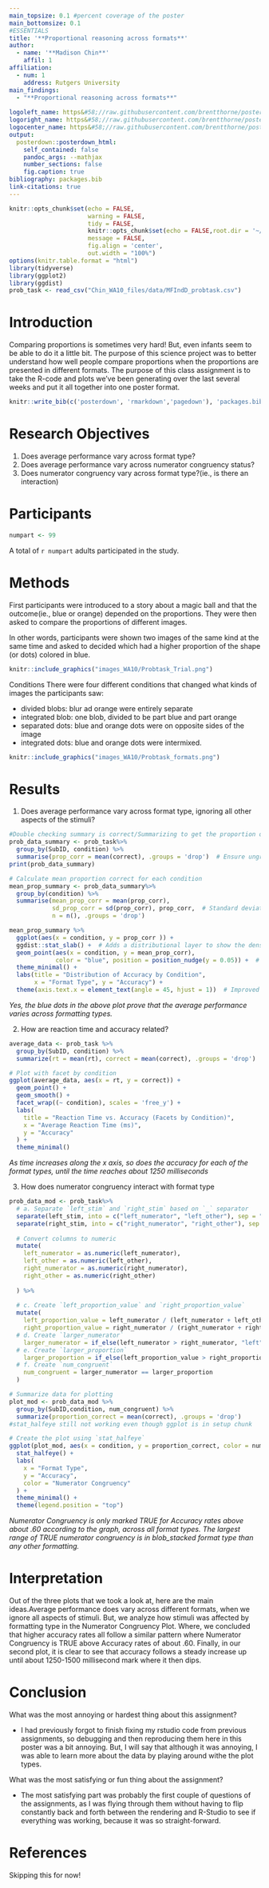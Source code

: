 ```yaml
---
main_topsize: 0.1 #percent coverage of the poster
main_bottomsize: 0.1
#ESSENTIALS
title: '**Proportional reasoning across formats**'
author:
  - name: '**Madison Chin**'
    affil: 1
affiliation:
  - num: 1
    address: Rutgers University
main_findings:
  - "**Proportional reasoning across formats**"
  
logoleft_name: https&#58;//raw.githubusercontent.com/brentthorne/posterdown/master/images/betterhexlogo.png
logoright_name: https&#58;//raw.githubusercontent.com/brentthorne/posterdown/master/images/betterhexlogo.png
logocenter_name: https&#58;//raw.githubusercontent.com/brentthorne/posterdown/master/images/qr-code-black.png
output: 
  posterdown::posterdown_html:
    self_contained: false
    pandoc_args: --mathjax
    number_sections: false
    fig.caption: true
bibliography: packages.bib
link-citations: true
---
```


```r
knitr::opts_chunk$set(echo = FALSE,
                      warning = FALSE,
                      tidy = FALSE,
                      knitr::opts_chunk$set(echo = FALSE,root.dir = '~/GitHub/ADV-Topics-2---DSR-w-R/WeeklyAssignments/Assignment 10'),
                      message = FALSE,
                      fig.align = 'center',
                      out.width = "100%")
options(knitr.table.format = "html")
library(tidyverse)
library(ggplot2)
library(ggdist)
prob_task <- read_csv("Chin_WA10_files/data/MFIndD_probtask.csv")

```

# Introduction

Comparing proportions is sometimes very hard! But, even infants seem to be able to do it a little bit. The purpose of this science project was to better understand how well people compare proportions when the proportions are presented in different formats. The purpose of this class assignment is to take the R-code and plots we've been generating over the last several weeks and put it all together into one poster format.  

```r
knitr::write_bib(c('posterdown', 'rmarkdown','pagedown'), 'packages.bib')
```

# Research Objectives

1. Does average performance vary across format type?
2. Does average performance vary across numerator congruency status?
3. Does numerator congruency vary across format type?(ie., is there an interaction)

# Participants
```r
numpart <- 99
```

A total of `r numpart` adults participated in the study.

# Methods
First participants were introduced to a story about a magic ball and that the outcome(ie., blue or orange) depended on the proportions. They were then asked to compare the proportions of different images. 

In other words, participants were shown two images of the same kind at the same time and asked to decided which had a higher proportion of the shape (or dots) colored in blue. 

```r
knitr::include_graphics("images_WA10/Probtask_Trial.png")
```
Conditions
There were four different conditions that changed what kinds of images the participants saw: 

- divided blobs: blur ad orange were entirely separate
- integrated blob: one blob, divided to be part blue and part orange
- separated dots: blue and orange dots were on opposite sides of the image
- integrated dots: blue and orange dots were intermixed. 

```r
knitr::include_graphics("images_WA10/Probtask_formats.png")

```


# Results

1. Does average performance vary across format type, ignoring all other aspects of the stimuli?


```r
#Double checking summary is correct/Summarizing to get the proportion of the data correct. 
prob_data_summary <- prob_task%>%
  group_by(SubID, condition) %>%
  summarise(prop_corr = mean(correct), .groups = 'drop')  # Ensure ungrouping
print(prob_data_summary)
```

```r
# Calculate mean proportion correct for each condition
mean_prop_summary <- prob_data_summary%>%
  group_by(condition) %>%
  summarise(mean_prop_corr = mean(prop_corr),
            sd_prop_corr = sd(prop_corr), prop_corr,  # Standard deviation for error bars(to help with readability of the plot)
            n = n(), .groups = 'drop')

```

```r
mean_prop_summary %>%
  ggplot(aes(x = condition, y = prop_corr )) +
  ggdist::stat_slab() +  # Adds a distributional layer to show the density of the data
  geom_point(aes(x = condition, y = mean_prop_corr), 
             color = "blue", position = position_nudge(y = 0.05)) +  # Offset mean points for clarity
  theme_minimal() +
  labs(title = "Distribution of Accuracy by Condition",
       x = "Format Type", y = "Accuracy") +
  theme(axis.text.x = element_text(angle = 45, hjust = 1))  # Improved readability


```
*Yes, the blue dots in the above plot prove that the average performance varies across formatting types.*


2. How are reaction time and accuracy related?

```r
average_data <- prob_task %>%
  group_by(SubID, condition) %>%
  summarize(rt = mean(rt), correct = mean(correct), .groups = 'drop')


```


```r
# Plot with facet by condition
ggplot(average_data, aes(x = rt, y = correct)) +
  geom_point() +
  geom_smooth() + 
  facet_wrap((~ condition), scales = 'free_y') +
  labs(
    title = "Reaction Time vs. Accuracy (Facets by Condition)",
    x = "Average Reaction Time (ms)",
    y = "Accuracy"
  ) +
  theme_minimal()

```
*As time increases along the x axis, so does the accuracy for each of the format types, until the time reaches about 1250 milliseconds*


3. How does numerator congruency interact with format type

```r
prob_data_mod <- prob_task%>%
  # a. Separate `left_stim` and `right_stim` based on `_` separator
  separate(left_stim, into = c("left_numerator", "left_other"), sep = "_", fill = "right") %>%
  separate(right_stim, into = c("right_numerator", "right_other"), sep = "_", fill = "right") %>%
  
  # Convert columns to numeric
  mutate(
    left_numerator = as.numeric(left_numerator),
    left_other = as.numeric(left_other),
    right_numerator = as.numeric(right_numerator),
    right_other = as.numeric(right_other)
    
  ) %>%
  
  # c. Create `left_proportion_value` and `right_proportion_value`
  mutate(
    left_proportion_value = left_numerator / (left_numerator + left_other),
    right_proportion_value = right_numerator / (right_numerator + right_other),
  # d. Create `larger_numerator`
    larger_numerator = if_else(left_numerator > right_numerator, "left", "right"),
  # e. Create `larger_proportion`
    larger_proportion = if_else(left_proportion_value > right_proportion_value, "left", "right"),
  # f. Create `num_congruent`
    num_congruent = larger_numerator == larger_proportion
  )
```
```r
# Summarize data for plotting
plot_mod <- prob_data_mod %>%
  group_by(SubID,condition, num_congruent) %>%
  summarize(proportion_correct = mean(correct), .groups = 'drop')
#stat_halfeye still not working even though ggplot is in setup chunk

# Create the plot using `stat_halfeye`
ggplot(plot_mod, aes(x = condition, y = proportion_correct, color = num_congruent)) +
  stat_halfeye() +
  labs(
    x = "Format Type",
    y = "Accuracy",
    color = "Numerator Congruency"
  ) +
  theme_minimal() +
  theme(legend.position = "top")

```
*Numerator Congruency is only marked TRUE for Accuracy rates above about .60 according to the graph, across all format types. The largest range of TRUE numerator congruency is in blob_stacked format type than any other formatting.* 

# Interpretation
Out of the three plots that we took a look at, here are the main ideas.Average performance does vary across different formats, when we ignore all aspects of stimuli. But, we analyze how stimuli was affected by formatting type in the Numerator Congruency Plot. Where, we concluded that higher accuracy rates all follow a similar pattern where Numerator Congruency is TRUE above Accuracy rates of about .60. Finally, in our second plot, it is clear to see that accuracy follows a steady increase up until about 1250-1500 millisecond mark where it then dips.

# Conclusion
What was the most annoying or hardest thing about this assignment?

- I had previously forgot to finish fixing my rstudio code from previous assignments, so debugging and then reproducing them here in this poster was a bit annoying. But, I will say that although it was annoying, I was able to learn more about the data by playing around withe the plot types.

What was the most satisfying or fun thing about the assignment?

- The most satisfying part was probably the first couple of questions of the assignments, as I was flying through them without having to flip constantly back and forth between the rendering and R-Studio to see if everything was working, because it was so straight-forward.

# References
Skipping this for now!
